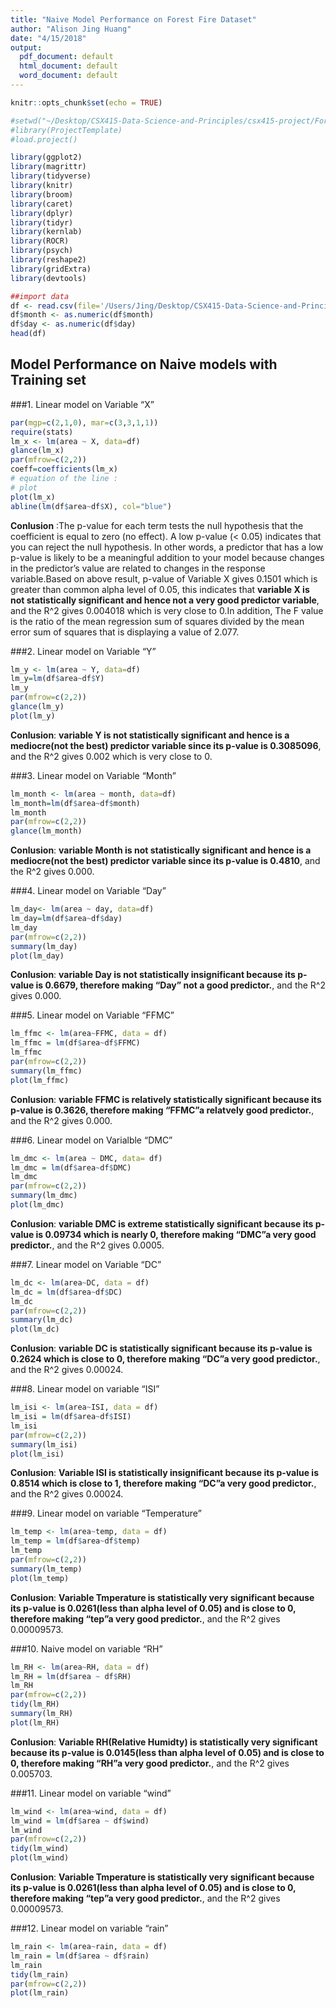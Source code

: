```yaml
---
title: "Naive Model Performance on Forest Fire Dataset"
author: "Alison Jing Huang"
date: "4/15/2018"
output:
  pdf_document: default
  html_document: default
  word_document: default
---
```


```r
knitr::opts_chunk$set(echo = TRUE)
```

```r
#setwd("~/Desktop/CSX415-Data-Science-and-Principles/csx415-project/ForestFire")
#library(ProjectTemplate)
#load.project()
```

```r
library(ggplot2)
library(magrittr)
library(tidyverse)
library(knitr)
library(broom)
library(caret)
library(dplyr)
library(tidyr)
library(kernlab)
library(ROCR)
library(psych)
library(reshape2)
library(gridExtra)
library(devtools)
```

```r
##import data
df <- read.csv(file='/Users/Jing/Desktop/CSX415-Data-Science-and-Principles/csx415-project/ForestFire/data/forestfires.csv')
df$month <- as.numeric(df$month)
df$day <- as.numeric(df$day)
head(df)
```

## Model Performance on Naive models with Training set

###1. Linear model on Variable "X"
```r
par(mgp=c(2,1,0), mar=c(3,3,1,1))
require(stats)
lm_x <- lm(area ~ X, data=df)
glance(lm_x)
par(mfrow=c(2,2))
coeff=coefficients(lm_x)
# equation of the line : 
# plot
plot(lm_x)
abline(lm(df$area~df$X), col="blue")
```

**Conlusion** :The p-value for each term tests the null hypothesis that the coefficient is equal to zero (no effect). A low p-value (< 0.05) indicates that you can reject the null hypothesis. In other words, a predictor that has a low p-value is likely to be a meaningful addition to your model because changes in the predictor's value are related to changes in the response variable.Based on above result, p-value of Variable X gives 0.1501 which is greater than common alpha level of 0.05, this indicates that **variable X is not statistically significant and hence not a very good predictor variable**, and the R^2 gives 0.004018 which is very close to 0.In addition, The F value is the ratio of the mean regression sum of squares divided by the mean error sum of squares that is displaying a value of 2.077. 


###2. Linear model on Variable "Y"
```r
lm_y <- lm(area ~ Y, data=df)
lm_y=lm(df$area~df$Y)
lm_y
par(mfrow=c(2,2))
glance(lm_y)
plot(lm_y)
```
**Conlusion**: **variable Y is not statistically significant and hence is a mediocre(not the best) predictor variable since its p-value is 0.3085096**, and the R^2 gives 0.002 which is very close to 0.

###3. Linear model on Variable "Month"
```r
lm_month <- lm(area ~ month, data=df)
lm_month=lm(df$area~df$month)
lm_month
par(mfrow=c(2,2))
glance(lm_month)
```
**Conlusion**: **variable Month is not statistically significant and hence is a mediocre(not the best) predictor variable since its p-value is 0.4810**, and the R^2 gives 0.000.



###4. Linear model on Variable "Day"
```r
lm_day<- lm(area ~ day, data=df)
lm_day=lm(df$area~df$day)
lm_day
par(mfrow=c(2,2))
summary(lm_day)
plot(lm_day)
```
**Conlusion**: **variable Day is not statistically insignificant because its p-value is 0.6679, therefore making "Day" not a good predictor.**, and the R^2 gives 0.000.

###5. Linear model on Variable "FFMC"
```r
lm_ffmc <- lm(area~FFMC, data = df)
lm_ffmc = lm(df$area~df$FFMC)
lm_ffmc
par(mfrow=c(2,2))
summary(lm_ffmc)
plot(lm_ffmc)
```
**Conlusion**: **variable FFMC is relatively statistically significant because its p-value is 0.3626, therefore making "FFMC"a relatvely good predictor.**, and the R^2 gives 0.000.

###6. Linear model on Varialble "DMC"
```r
lm_dmc <- lm(area ~ DMC, data= df)
lm_dmc = lm(df$area~df$DMC)
lm_dmc
par(mfrow=c(2,2))
summary(lm_dmc)
plot(lm_dmc)
```
**Conlusion**: **variable DMC is extreme statistically significant because its p-value is 0.09734 which is nearly 0, therefore making "DMC"a very good predictor.**, and the R^2 gives 0.0005.


###7. Linear model on Variable "DC"
```r
lm_dc <- lm(area~DC, data = df)
lm_dc = lm(df$area~df$DC)
lm_dc
par(mfrow=c(2,2))
summary(lm_dc)
plot(lm_dc)
```
**Conlusion**: **variable DC is statistically significant because its p-value is 0.2624 which is close to 0, therefore making "DC"a very good predictor.**, and the R^2 gives 0.00024.




###8. Linear model on variable "ISI"
```r
lm_isi <- lm(area~ISI, data = df)
lm_isi = lm(df$area~df$ISI)
lm_isi
par(mfrow=c(2,2))
summary(lm_isi)
plot(lm_isi)
```
**Conlusion**: **Variable ISI is statistically insignificant because its p-value is 0.8514 which is close to 1, therefore making "DC"a very good predictor.**, and the R^2 gives 0.00024.


###9. Linear model on variable "Temperature"
```r
lm_temp <- lm(area~temp, data = df)
lm_temp = lm(df$area~df$temp)
lm_temp
par(mfrow=c(2,2))
summary(lm_temp)
plot(lm_temp)
```
**Conlusion**: **Variable Tmperature is statistically very significant because its p-value is 0.0261(less than alpha level of 0.05) and is close to 0, therefore making "tep"a very good predictor.**, and the R^2 gives 0.00009573.


###10. Naive model on variable "RH"
```r
lm_RH <- lm(area~RH, data = df)
lm_RH = lm(df$area ~ df$RH)
lm_RH
par(mfrow=c(2,2))
tidy(lm_RH)
summary(lm_RH)
plot(lm_RH)
```
**Conlusion**: **Variable RH(Relative Humidty) is statistically very significant because its p-value is 0.0145(less than alpha level of 0.05) and is close to 0, therefore making "RH"a very good predictor.**, and the R^2 gives 0.005703.


###11. Linear model on variable "wind"
```r
lm_wind <- lm(area~wind, data = df)
lm_wind = lm(df$area ~ df$wind)
lm_wind
par(mfrow=c(2,2))
tidy(lm_wind)
plot(lm_wind)
```
**Conlusion**: **Variable Tmperature is statistically very significant because its p-value is 0.0261(less than alpha level of 0.05) and is close to 0, therefore making "tep"a very good predictor.**, and the R^2 gives 0.00009573.




###12. Linear model on variable "rain"
```r
lm_rain <- lm(area~rain, data = df)
lm_rain = lm(df$area ~ df$rain)
lm_rain
tidy(lm_rain)
par(mfrow=c(2,2))
plot(lm_rain)
```
